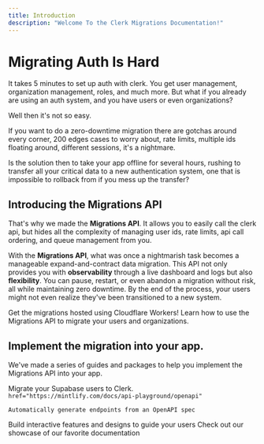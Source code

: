 ```yaml
---
title: Introduction
description: "Welcome To the Clerk Migrations Documentation!"
---
```


# Migrating Auth Is Hard

It takes 5 minutes to set up auth with clerk. You get user management, organization management, roles, and much more. But what if you already are using an auth system, and you have users or even organizations?

Well then it's not so easy.

If you want to do a zero-downtime migration there are gotchas around every corner, 200 edges cases to worry about, rate limits, multiple ids floating around, different sessions, it's a nightmare.

Is the solution then to take your app offline for several hours, rushing to transfer all your critical data to a new authentication system, one that is impossible to rollback from if you mess up the transfer?

## Introducing the Migrations API

That's why we made the **Migrations API**. It allows you to easily call the clerk api, but hides all the complexity of managing user ids, rate limits, api call ordering, and queue management from you.

With the **Migrations API**, what was once a nightmarish task becomes a manageable expand-and-contract data migration. This API not only provides you with **observability** through a live dashboard and logs but also **flexibility**. You can pause, restart, or even abandon a migration without risk, all while maintaining zero downtime. By the end of the process, your users might not even realize they've been transitioned to a new system.

<CardGroup cols={2}>
  <Card
    title="Self Hosting Your API"
    icon="stars"
    href="https://mintlify.com/docs/quickstart"
  >
    Get the migrations hosted using Cloudflare Workers!
  </Card>
  <Card
    title="Using The Migrations API"
    icon="code"
    href="https://mintlify.com/docs/development"
  >
    Learn how to use the Migrations API to migrate your users and organizations.
  </Card>
</CardGroup>

## Implement the migration into your app.

We've made a series of guides and packages to help you implement the Migrations API into your app.

<CardGroup cols={2}>
  <Card
    title="Supabase Guide"
    icon="square-bolt"
    color="#15593B"
    href="https://mintlify.com/docs/settings/global"
  >
    Migrate your Supabase users to Clerk.
  </Card>
  <Card
    title="Next-Auth Guide"
    icon="key"
        iconType="solid"

    href="https://mintlify.com/docs/api-playground/openapi"

>

    Automatically generate endpoints from an OpenAPI spec

  </Card>
  <Card
    title="Auth0 Guide"
    icon="screwdriver-wrench"
    href="https://mintlify.com/docs/components/accordion"
  >
    Build interactive features and designs to guide your users
  </Card>
  <Card
    title="Using Other Auth Providers"
    icon="stars"
    href="https://mintlify.com/customers"
  >
    Check out our showcase of our favorite documentation
  </Card>
</CardGroup>
